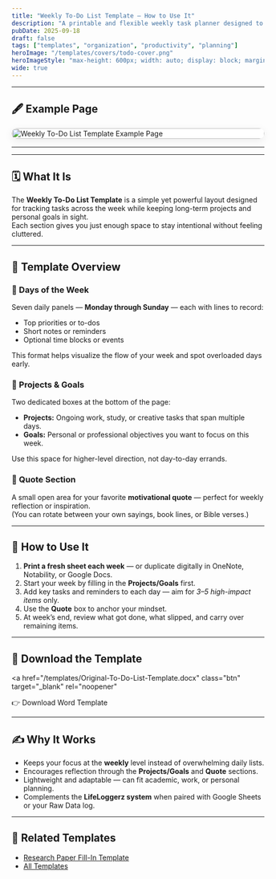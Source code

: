 ```yaml
---
title: "Weekly To-Do List Template — How to Use It"
description: "A printable and flexible weekly task planner designed to help you organize your days, balance goals, and stay mindful with quotes and reflections."
pubDate: 2025-09-18
draft: false
tags: ["templates", "organization", "productivity", "planning"]
heroImage: "/templates/covers/todo-cover.png"
heroImageStyle: "max-height: 600px; width: auto; display: block; margin: 0 auto; object-fit: contain;"
wide: true
---
```


---

## 🖋 Example Page

<div style="display:grid; place-items:center; gap:1rem; margin:1rem 0;">
  <img
    src="/templates/examples/todo-example.png"
    alt="Weekly To-Do List Template Example Page"
    style="width:100%; max-width:640px; height:auto; border-radius:12px; box-shadow:0 4px 16px rgba(0,0,0,0.08); background:#fff;"
    loading="lazy"
  />
</div>

---

---

## 🗓️ What It Is

The **Weekly To-Do List Template** is a simple yet powerful layout designed for tracking tasks across the week while keeping long-term projects and personal goals in sight.  
Each section gives you just enough space to stay intentional without feeling cluttered.

---

## 🧭 Template Overview

### 📅 Days of the Week
Seven daily panels — **Monday through Sunday** — each with lines to record:
- Top priorities or to-dos  
- Short notes or reminders  
- Optional time blocks or events  

This format helps visualize the flow of your week and spot overloaded days early.

### 🎯 Projects & Goals
Two dedicated boxes at the bottom of the page:
- **Projects:** Ongoing work, study, or creative tasks that span multiple days.  
- **Goals:** Personal or professional objectives you want to focus on this week.

Use this space for higher-level direction, not day-to-day errands.

### 💬 Quote Section
A small open area for your favorite **motivational quote** — perfect for weekly reflection or inspiration.  
(You can rotate between your own sayings, book lines, or Bible verses.)

---

## 🧠 How to Use It

1. **Print a fresh sheet each week** — or duplicate digitally in OneNote, Notability, or Google Docs.  
2. Start your week by filling in the **Projects/Goals** first.  
3. Add key tasks and reminders to each day — aim for *3–5 high-impact items* only.  
4. Use the **Quote** box to anchor your mindset.  
5. At week’s end, review what got done, what slipped, and carry over remaining items.

---

## 💾 Download the Template

<a
  href="/templates/Original-To-Do-List-Template.docx"
  class="btn"
  target="_blank"
  rel="noopener"
>
  👉 Download Word Template
</a>

---

## ✍️ Why It Works

- Keeps your focus at the **weekly** level instead of overwhelming daily lists.  
- Encourages reflection through the **Projects/Goals** and **Quote** sections.  
- Lightweight and adaptable — can fit academic, work, or personal planning.  
- Complements the **LifeLoggerz system** when paired with Google Sheets or your Raw Data log.

---

## 🧩 Related Templates
- [Research Paper Fill-In Template](/templates/Research-Paper-Fill-In-Template.docx)  
- [All Templates](/templates/)
